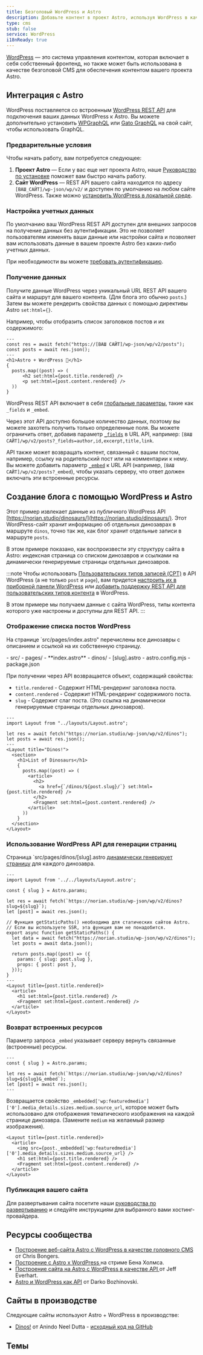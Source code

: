 ```yaml
---
title: Безголовый WordPress и Astro
description: Добавьте контент в проект Astro, используя WordPress в качестве CMS
type: cms
stub: false
service: WordPress
i18nReady: true
---
```


[WordPress](https://wordpress.org/) — это система управления контентом, которая включает в себя собственный фронтенд, но также может быть использована в качестве безголовой CMS для обеспечения контентом вашего проекта Astro.

## Интеграция с Astro

WordPress поставляется со встроенным [WordPress REST API](https://developer.wordpress.org/rest-api/) для подключения ваших данных WordPress к Astro. Вы можете дополнительно установить [WPGraphQL](https://wordpress.org/plugins/wp-graphql/) или [Gato GraphQL](https://wordpress.org/plugins/gatographql/) на свой сайт, чтобы использовать GraphQL.

### Предварительные условия

Чтобы начать работу, вам потребуется следующее:

1. **Проект Astro** — Если у вас еще нет проекта Astro, наше [Руководство по установке](/ru/install/auto/) поможет вам быстро начать работу.
2. **Сайт WordPress** — REST API вашего сайта находится по адресу `[ВАШ_САЙТ]/wp-json/wp/v2/` и доступен по умолчанию на любом сайте WordPress. Также можно [установить WordPress в локальной среде](https://wordpress.org/support/article/installing-wordpress-on-your-own-computer/).

### Настройка учетных данных

По умолчанию ваш WordPress REST API доступен для внешних запросов на получение данных без аутентификации. Это не позволяет пользователям изменять ваши данные или настройки сайта и позволяет вам использовать данные в вашем проекте Astro без каких-либо учетных данных.

При необходимости вы можете [требовать аутентификацию](https://developer.wordpress.org/rest-api/frequently-asked-questions/#require-authentication-for-all-requests).

### Получение данных

Получите данные WordPress через уникальный URL REST API вашего сайта и маршрут для вашего контента. (Для блога это обычно `posts`.) Затем вы можете рендерить свойства данных с помощью директивы Astro `set:html={}`. 

Например, чтобы отобразить список заголовков постов и их содержимого:

```astro title="src/pages/index.astro"
---
const res = await fetch("https://[ВАШ САЙТ]/wp-json/wp/v2/posts");
const posts = await res.json();
---
<h1>Astro + WordPress 🚀</h1>
{
  posts.map((post) => (
      <h2 set:html={post.title.rendered} />
      <p set:html={post.content.rendered} />
  ))
}
```

WordPress REST API включает в себя [глобальные параметры](https://developer.wordpress.org/rest-api/using-the-rest-api/global-parameters/), такие как `_fields` и `_embed`. 

Через этот API доступно большое количество данных, поэтому вы можете захотеть получить только определенные поля. Вы можете ограничить ответ, добавив параметр [`_fields`](https://developer.wordpress.org/rest-api/using-the-rest-api/global-parameters/#_fields) в URL API, например: `[ВАШ САЙТ]/wp/v2/posts?_fields=author,id,excerpt,title,link`. 

API также может возвращать контент, связанный с вашим постом, например, ссылку на родительский пост или на комментарии к нему. Вы можете добавить параметр [`_embed`](https://developer.wordpress.org/rest-api/using-the-rest-api/global-parameters/#_embed) к URL API (например, `[ВАШ САЙТ]/wp/v2/posts?_embed`), чтобы указать серверу, что ответ должен включать эти встроенные ресурсы.

## Создание блога с помощью WordPress и Astro

Этот пример извлекает данные из публичного WordPress API [https://norian.studio/dinosaurs/](https://norian.studio/dinosaurs/). Этот WordPress-сайт хранит информацию об отдельных динозаврах в маршруте `dinos`, точно так же, как блог хранит отдельные записи в маршруте `posts`.

В этом примере показано, как воспроизвести эту структуру сайта в Astro: индексная страница со списком динозавров и ссылками на динамически генерируемые страницы отдельных динозавров.

:::note
Чтобы использовать [Пользовательских типов записей (CPT)](https://learn.wordpress.org/lesson-plan/custom-post-types/) в API WordPress (а не только `post` и `page`), вам придется [настроить их в приборной панели WordPress](https://stackoverflow.com/questions/48536646/how-can-i-get-data-from-custom-post-type-using-wp-rest-api) или [добавить поддержку REST API для пользовательских типов контента](https://developer.wordpress.org/rest-api/extending-the-rest-api/adding-rest-api-support-for-custom-content-types/) в WordPress.

В этом примере мы получаем данные с сайта WordPress, типы контента которого уже настроены и доступны для REST API.
:::

### Отображение списка постов WordPress

На странице `src/pages/index.astro" перечислены все динозавры с описанием и ссылкой на их собственную страницу.

<FileTree title="Project Structure">
- src/
  - pages/
    - **index.astro**
    - dinos/
      - [slug].astro
- astro.config.mjs
- package.json
</FileTree>

При получении через API возвращается объект, содержащий свойства:

- `title.rendered` - Содержит HTML-рендеринг заголовка поста.
- `content.rendered` - Содержит HTML-рендеринг содержимого поста.
- `slug` - Содержит слаг поста. (Это ссылка на динамически генерируемые страницы отдельных динозавров).

```astro title="/src/pages/index.astro"
---
import Layout from "../layouts/Layout.astro";

let res = await fetch("https://norian.studio/wp-json/wp/v2/dinos");
let posts = await res.json();
---
<Layout title="Dinos!">
  <section>
    <h1>List of Dinosaurs</h1>
    {
      posts.map((post) => (
        <article>
          <h2>
            <a href={`/dinos/${post.slug}/`} set:html={post.title.rendered} />
          </h2>
          <Fragment set:html={post.content.rendered} />
        </article>
      ))
    }
  </section>
</Layout>
```

### Использование WordPress API для генерации страниц

Страница `src/pages/dinos/[slug].astro [динамически генерирует страницу](/ru/guides/routing/#динамические-маршруты) для каждого динозавра.


```astro title="/src/pages/dinos/[slug].astro"
---
import Layout from '../../layouts/Layout.astro';

const { slug } = Astro.params;

let res = await fetch(`https://norian.studio/wp-json/wp/v2/dinos?slug=${slug}`);
let [post] = await res.json();

// Функция getStaticPaths() необходима для статических сайтов Astro.
// Если вы используете SSR, эта функция вам не понадобится.
export async function getStaticPaths() {
  let data = await fetch("https://norian.studio/wp-json/wp/v2/dinos");
  let posts = await data.json();

  return posts.map((post) => ({
    params: { slug: post.slug },
    props: { post: post },
  }));
}
---
<Layout title={post.title.rendered}>
  <article>
    <h1 set:html={post.title.rendered} />
    <Fragment set:html={post.content.rendered} />
  </article>
</Layout>
```

### Возврат встроенных ресурсов

Параметр запроса `_embed` указывает серверу вернуть связанные (встроенные) ресурсы.

```astro title="src/pages/dinos/[slug].astro" /&_embed/
---
const { slug } = Astro.params;

let res = await fetch(`https://norian.studio/wp-json/wp/v2/dinos?slug=${slug}&_embed`);
let [post] = await res.json();
---
```

Возвращается свойство `_embedded['wp:featuredmedia']['0'].media_details.sizes.medium.source_url`, которое может быть использовано для отображения тематического изображения на каждой странице динозавра. (Замените `medium` на желаемый размер изображения).

```astro title="/src/pages/dinos/[slug].astro" {3}
<Layout title={post.title.rendered}>
  <article>
    <img src={post._embedded['wp:featuredmedia']['0'].media_details.sizes.medium.source_url} />
    <h1 set:html={post.title.rendered} />
    <Fragment set:html={post.content.rendered} />
  </article>
</Layout>
```

### Публикация вашего сайта

Для развертывания сайта посетите наши [руководства по развертыванию](/ru/guides/deploy/) и следуйте инструкциям для выбранного вами хостинг-провайдера.

## Ресурсы сообщества 

- [Построение веб-сайта Astro с WordPress в качестве головного CMS](https://blog.openreplay.com/building-an-astro-website-with-wordpress-as-a-headless-cms/) от Chris Bongers.
- [Построение с Astro x WordPress ](https://www.youtube.com/watch?v=Jstqgklvfnc) на стриме Бена Холмса.
- [Построение сайта на Astro с WordPress в качестве API ](https://developers.wpengine.com/blog/building-a-headless-wordpress-site-with-astro) от Jeff Everhart.
- [Astro и WordPress как API](https://darko.io/posts/wp-as-an-api/) от Darko Bozhinovski.

## Сайты в производстве

Следующие сайты используют Astro + WordPress в производстве:

- [Dinos!](https://wc-dinos.netlify.app/) от Anindo Neel Dutta - [исходный код на GitHub](https://github.com/leen-neel/astro-wordpress)

## Темы

<Grid>
  <Card title="Astro WordPress Starter" href="https://astro.build/themes/details/astro-wordpress-starter/" thumbnail="astro-wordpress-starter.png"/>
</Grid>